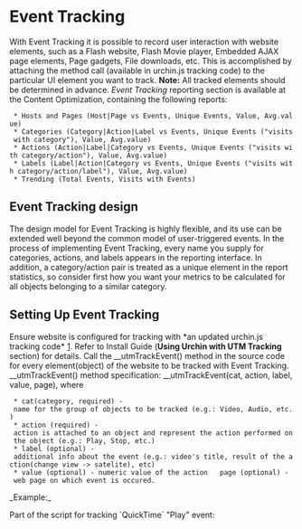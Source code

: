 = Event Tracking =
With Event Tracking it is possible to record user interaction with website elements, such as a Flash website, Flash Movie player, Embedded AJAX page elements, Page gadgets, File downloads, etc.  This is accomplished by attaching the method call (available in urchin.js tracking code) to the particular UI element you want to track.   '''Note:''' All tracked elements should be determined in advance.  ''Event Tracking'' reporting section is available at the Content Optimization, containing the following reports:   
  * Hosts and Pages (Host|Page vs Events, Unique Events, Value, Avg.value)
  * Categories (Category|Action|Label vs Events, Unique Events ("visits with category"), Value, Avg.value)
  * Actions (Action|Label|Category vs Events, Unique Events ("visits with category/action"), Value, Avg.value)
  * Labels (Label|Action|Category vs Events, Unique Events ("visits with category/action/label"), Value, Avg.value)
  * Trending (Total Events, Visits with Events)
==Event Tracking design==

The design model for Event Tracking is highly flexible, and its use can be extended well beyond the common model of user-triggered events.    In the process of implementing Event Tracking, every name you supply for categories, actions, and labels appears in the reporting interface. In addition, a category/action pair is treated as a unique element in the report statistics, so consider first how you want your metrics to be calculated for all objects belonging to a similar category.

==Setting Up Event Tracking==

Ensure website is configured for tracking with *an updated urchin.js tracking code* [http://code.google.com/p/urchin-web-analytics-software/source/browse/trunk/urchin.js]. Refer to Install Guide ('''Using Urchin with UTM Tracking''' section) for details. 
Call the __utmTrackEvent() method in the source code for every element(object) of the website to be tracked with Event Tracking.    __utmTrackEvent() method specification:   __utmTrackEvent(cat, action, label, value, page), where     
  * cat(category, required) - name for the group of objects to be tracked (e.g.: Video, Audio, etc.)   
  * action (required) - action is attached to an object and represent the action performed on the object (e.g.: Play, Stop, etc.)   
  * label (optional) - additional info about the event (e.g.: video's title, result of the action(change view -> satelite), etc)   
  * value (optional) - numeric value of the action   page (optional) - web page on which event is occured.     

_Example:_

Part of the script for tracking `QuickTime` "Play" event:

{{{<a href="javascript:document.movie1.Play();" onClick="__utmTrackEvent('Video','Play','My Video Title');">Play</a>}}}